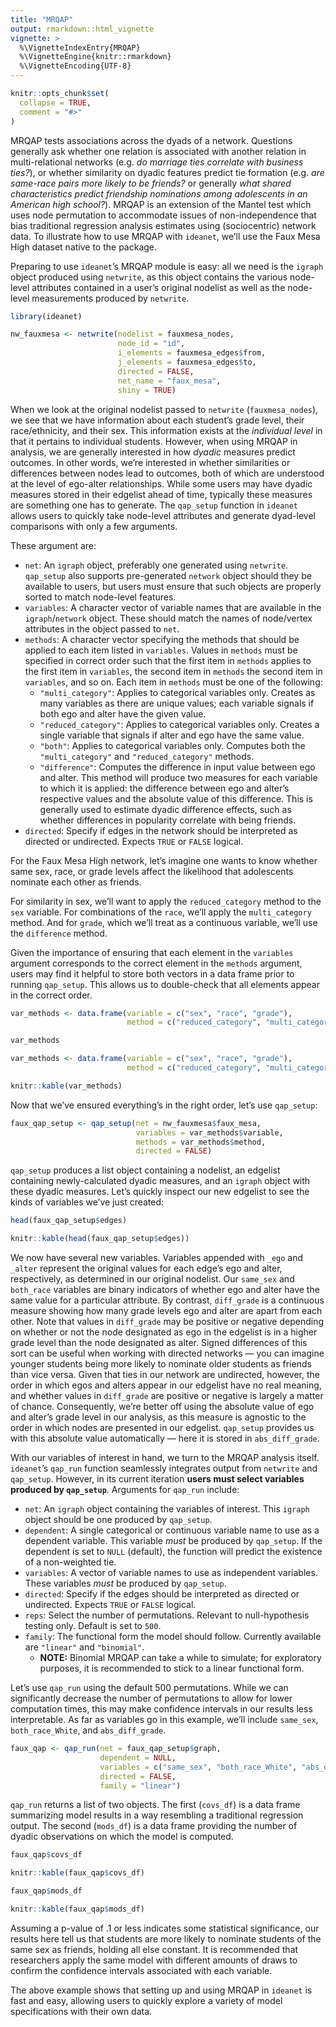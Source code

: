 ```yaml
---
title: "MRQAP"
output: rmarkdown::html_vignette
vignette: >
  %\VignetteIndexEntry{MRQAP}
  %\VignetteEngine{knitr::rmarkdown}
  %\VignetteEncoding{UTF-8}
---
```


```r
knitr::opts_chunk$set(
  collapse = TRUE,
  comment = "#>"
)
```

MRQAP tests associations across the dyads of a network. Questions generally ask whether one relation is associated with another relation in multi-relational networks (e.g. *do marriage ties correlate with business ties?*), or whether similarity on dyadic features predict tie formation (e.g. *are same-race pairs more likely to be friends?* or generally *what shared characteristics predict friendship nominations among adolescents in an American high school?*). MRQAP is an extension of the Mantel test which uses node permutation to accommodate issues of non-independence that bias traditional regression analysis estimates using (sociocentric) network data. To illustrate how to use MRQAP with `ideanet`, we'll use the Faux Mesa High dataset native to the package.

Preparing to use `ideanet`'s MRQAP module is  easy: all we need is the `igraph` object produced using `netwrite`, as this object contains the various node-level attributes contained in a user's original nodelist as well as the node-level measurements produced by `netwrite`.

```r
library(ideanet)

nw_fauxmesa <- netwrite(nodelist = fauxmesa_nodes,
                        node_id = "id",
                        i_elements = fauxmesa_edges$from,
                        j_elements = fauxmesa_edges$to,
                        directed = FALSE,
                        net_name = "faux_mesa",
                        shiny = TRUE)
```

When we look at the original nodelist passed to `netwrite` (`fauxmesa_nodes`), we see that we have information about each student's grade level, their race/ethnicity, and their sex. This information exists at the *individual level* in that it pertains to individual students. However, when using MRQAP in analysis, we are generally interested in how *dyadic* measures predict outcomes. In other words, we're interested in whether similarities or differences between nodes lead to outcomes, both of which are understood  at the level of ego-alter relationships. While some users may have dyadic measures stored in their edgelist ahead of time, typically these measures are something one has to generate. The `qap_setup` function in `ideanet` allows users to quickly take node-level attributes and generate dyad-level comparisons with only a few arguments. 

These argument are:

* `net`: An `igraph` object, preferably one generated using `netwrite`. `qap_setup` also supports pre-generated `network` object should they be available to users, but users must ensure that such objects are properly sorted to match node-level features.
* `variables`: A character vector of variable names that are available in the `igraph`/`network` object. These should match the names of node/vertex attributes in the object passed to `net`.
* `methods`: A character vector specifying the methods that should be applied to each item listed in `variables`. Values in `methods` must be specified in correct order such that the first item in `methods` applies to the first item in `variables`, the second item in `methods` the second item in `variables`, and so on. Each item in `methods` must be one of the following: 
  * `"multi_category"`: Applies to categorical variables only. Creates as many variables as there are unique values; each variable signals if both ego and alter have the given value.
  * `"reduced_category"`: Applies to categorical variables only. Creates a single variable that signals if alter and ego have the same value.
  * `"both"`: Applies to categorical variables only. Computes both the `"multi_category"` and `"reduced_category"` methods.
  * `"difference"`: Computes the difference in input value between ego and alter. This method will produce two measures for each variable to which it is applied: the difference between ego and alter's respective values and the absolute value of this difference. This is generally used to estimate dyadic difference effects, such as whether differences in popularity correlate with being friends.
* `directed`: Specify if edges in the network should be interpreted as directed or undirected. Expects `TRUE` or `FALSE` logical.

For the Faux Mesa High network, let's imagine one wants to know whether same sex, race, or grade levels affect the likelihood that adolescents nominate each other as friends.

For similarity in sex, we'll want to apply the `reduced_category` method to the `sex` variable. For combinations of the `race`, we'll apply the `multi_category` method. And for `grade`, which we'll treat as a continuous variable, we'll use the `difference` method.

Given the importance of ensuring that each element in the `variables` argument corresponds to the correct element in the `methods` argument, users may find it helpful to store both vectors in a data frame prior to running `qap_setup`. This allows us to double-check that all elements appear in the correct order.

```r
var_methods <- data.frame(variable = c("sex", "race", "grade"),
                          method = c("reduced_category", "multi_category", "difference"))

var_methods
```

```r
var_methods <- data.frame(variable = c("sex", "race", "grade"),
                          method = c("reduced_category", "multi_category", "difference"))

knitr::kable(var_methods)
```

Now that we've ensured everything's in the right order, let's use `qap_setup`:

```r
faux_qap_setup <- qap_setup(net = nw_fauxmesa$faux_mesa,
                            variables = var_methods$variable,
                            methods = var_methods$method,
                            directed = FALSE)
```

`qap_setup` produces a list object containing a nodelist, an edgelist containing newly-calculated dyadic measures, and an `igraph` object with these dyadic measures. Let's quickly inspect our new edgelist to see the kinds of variables we've just created:

```r
head(faux_qap_setup$edges)
```
```r
knitr::kable(head(faux_qap_setup$edges))
```

We now have several new variables. Variables appended with `_ego` and `_alter` represent the original values for each edge's ego and alter, respectively, as determined in our original nodelist. Our `same_sex` and `both_race` variables are binary indicators of whether ego and alter have the same value for a particular attribute. By contrast, `diff_grade` is a continuous measure showing how many grade levels ego and alter are apart from each other. Note that values in `diff_grade` may be positive or negative depending on whether or not the node designated as ego in the edgelist is in a higher grade level than the node designated as alter. Signed differences of this sort can be useful when working with directed networks — you can imagine younger students being more likely to nominate older students as friends than vice versa. Given that ties in our network are undirected, however, the order in which egos and alters appear in our edgelist have no real meaning, and whether values in `diff_grade` are positive or negative is largely a matter of chance. Consequently, we're better off using the absolute value of ego and alter's grade level in our analysis, as this measure is agnostic to the order in which nodes are presented in our edgelist. `qap_setup` provides us with this absolute value automatically — here it is stored in `abs_diff_grade`.

With our variables of interest in hand, we turn to the MRQAP analysis itself. `ideanet`'s `qap_run` function seamlessly integrates output from `netwrite` and `qap_setup`. However, in its current iteration **users must select variables produced by `qap_setup`**. Arguments for `qap_run` include:

* `net`: An `igraph` object containing the variables of interest. This `igraph` object should be one produced by `qap_setup`.
* `dependent`: A single categorical or continuous variable name to use as a dependent variable. This variable *must* be produced by `qap_setup`. If the dependent is set to `NULL` (default), the function will predict the existence of a non-weighted tie.
* `variables`: A vector of variable names to use as independent variables. These variables *must* be produced by `qap_setup`.
* `directed`: Specify if the edges should be interpreted as directed or undirected. Expects `TRUE` or `FALSE` logical.
* `reps`: Select the number of permutations. Relevant to null-hypothesis testing only. Default is set to `500`.
* `family`: The functional form the model should follow. Currently available are `"linear"` and `"binomial"`. 
  * **NOTE:** Binomial MRQAP can take a while to simulate; for exploratory purposes, it is recommended to stick to a linear functional form.
  
Let's use `qap_run` using the default 500 permutations. While we can significantly decrease the number of permutations to allow for lower computation times, this may make confidence intervals in our results less interpretable. As far as variables go in this example, we'll include `same_sex`, `both_race_White`, and `abs_diff_grade`. 

```r
faux_qap <- qap_run(net = faux_qap_setup$graph,
                    dependent = NULL,
                    variables = c("same_sex", "both_race_White", "abs_diff_grade"),
                    directed = FALSE,
                    family = "linear")
```

`qap_run` returns a list of two objects. The first (`covs_df`) is a data frame summarizing model results in a way resembling a traditional regression output. The second (`mods_df`) is a data frame providing the number of dyadic observations on which the model is computed. 

```r
faux_qap$covs_df
```

```r
knitr::kable(faux_qap$covs_df)
```

```r
faux_qap$mods_df
```

```r
knitr::kable(faux_qap$mods_df)
```

Assuming a p-value of .1 or less indicates some statistical significance, our results here tell us that students are more likely to nominate students of the same sex as friends, holding all else constant. It is recommended that researchers apply the same model with different amounts of draws to confirm the confidence intervals associated with each variable.

The above example shows that setting up and using MRQAP in `ideanet` is fast and easy, allowing users to quickly explore a variety of model specifications with their own data.
